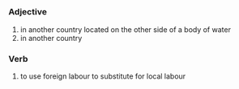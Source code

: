 =={{en}}==
===Adjective===
#in another country located on the other side of a body of water
#in another country

===Verb===
# to use foreign labour to substitute for local labour